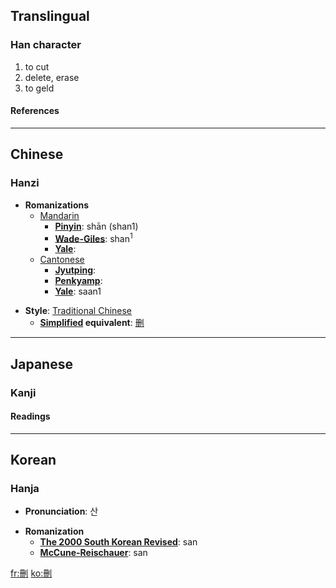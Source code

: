 {{see|删}}

==Translingual==
===Han character===
{{Han char|rad=刀|as=05|sn=7|four=7240<sub>0</sub>|canj=月廿中弓 (BTLN)}}
# to cut
# delete, erase
# to geld
====References====
{{Han ref|kx=0138.281|dkj=01917|dj=0311.060|hdz=10328.120|uh=522A|ud=21034|bh=A752|bd=42834}}
----

==Chinese==
===Hanzi===


* '''Romanizations'''
** [[Mandarin]]
*** '''[[Pinyin]]''': shān (shan1)
*** '''[[Wade-Giles]]''': shan<sup>1</sup>
*** '''[[Yale]]''': 
**[[Cantonese]]
***'''[[Jyutping]]''':
***'''[[Penkyamp]]''': 
***'''[[Yale]]''': saan1

* '''Style''': [[Traditional Chinese]] 
** '''[[Simplified Chinese|Simplified]] equivalent''': [[删]]


----
==Japanese==
===Kanji===
{{ja-kanji|grade=|rs=刀05}}
====Readings====
{{ja-readings|on=[[さん]] (san)|kun=[[けずる]] (kezuru)}}


----
==Korean==
===Hanja===

* '''Pronunciation''': 산

* '''Romanization'''
** '''[[The 2000 South Korean Revised Romanization|The 2000 South Korean Revised]]''': san
** '''[[McCune-Reischauer]]''': san


[[fr:刪]]
[[ko:刪]]
